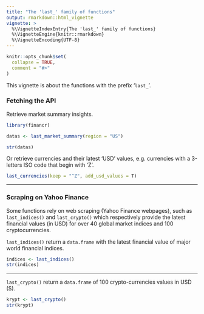 ```yaml
---
title: "The 'last_' family of functions"
output: rmarkdown::html_vignette
vignette: >
  %\VignetteIndexEntry{The 'last_' family of functions}
  %\VignetteEngine{knitr::rmarkdown}
  %\VignetteEncoding{UTF-8}
---
```


```r
knitr::opts_chunk$set(
  collapse = TRUE,
  comment = "#>"
)
```

This vignette is about the functions with the prefix '`last_`'.

### Fetching the API
Retrieve market summary insights.

```r
library(financr)

datas <- last_market_summary(region = "US")

str(datas)

```

Or retrieve currencies and their latest 'USD' values, e.g. currencies with a 3-letters ISO code that begin with 'Z'.
 
```r

last_currencies(keep = "^Z", add_usd_values = T)

```


---

### Scraping on Yahoo Finance

Some functions rely on web scraping (Yahoo Finance webpages), such as `last_indices()` and `last_crypto()` which respectively provide the latest financial values (in USD) for over 40 global market indices and 100 cryptocurrencies.

`last_indices()` return a `data.frame` with the latest financial value of major world financial indices.

```r
indices <- last_indices()
str(indices)
```

---

`last_crypto()` return a `data.frame` of 100 crypto-currencies values in USD ($). 

```r
krypt <- last_crypto()
str(krypt)
```

